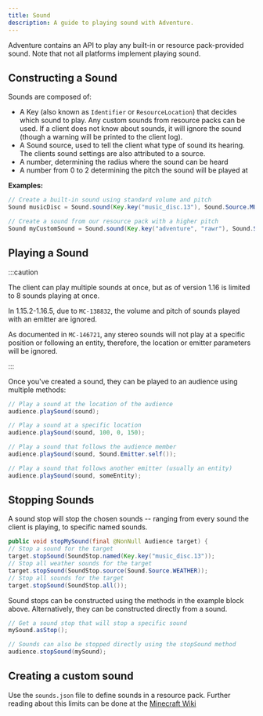 ```yaml
---
title: Sound
description: A guide to playing sound with Adventure.
---
```


Adventure contains an API to play any built-in or resource pack-provided sound. Note that
not all platforms implement playing sound.

## Constructing a Sound

Sounds are composed of:
  * A Key (also known as `Identifier` or `ResourceLocation`) that decides which sound to play. Any custom sounds from resource packs can be used. If a client does not know about sounds, it will ignore the sound (though a warning will be printed to the client log).
  * A Sound source, used to tell the client what type of sound its hearing. The clients sound settings are also attributed to a source.
  * A number, determining the radius where the sound can be heard
  * A number from 0 to 2 determining the pitch the sound will be played at

**Examples:**

```java
// Create a built-in sound using standard volume and pitch
Sound musicDisc = Sound.sound(Key.key("music_disc.13"), Sound.Source.MUSIC, 1f, 1f);

// Create a sound from our resource pack with a higher pitch
Sound myCustomSound = Sound.sound(Key.key("adventure", "rawr"), Sound.Source.AMBIENT, 1f, 1.1f);
```

## Playing a Sound

:::caution

The client can play multiple sounds at once, but as of version 1.16 is limited to 8 sounds playing at once.

In 1.15.2-1.16.5, due to `MC-138832`, the volume and pitch of sounds played with an emitter are ignored.

As documented in `MC-146721`, any stereo sounds will not play at a specific position or following an entity, therefore, the location or emitter parameters will be ignored.

:::

Once you've created a sound, they can be played to an audience using multiple methods:

```java
// Play a sound at the location of the audience
audience.playSound(sound);

// Play a sound at a specific location
audience.playSound(sound, 100, 0, 150);

// Play a sound that follows the audience member
audience.playSound(sound, Sound.Emitter.self());

// Play a sound that follows another emitter (usually an entity)
audience.playSound(sound, someEntity);
```

## Stopping Sounds

A sound stop will stop the chosen sounds -- ranging from every sound the client is playing, to specific named sounds.

```java
public void stopMySound(final @NonNull Audience target) {
// Stop a sound for the target
target.stopSound(SoundStop.named(Key.key("music_disc.13"));
// Stop all weather sounds for the target
target.stopSound(SoundStop.source(Sound.Source.WEATHER));
// Stop all sounds for the target
target.stopSound(SoundStop.all());
```

Sound stops can be constructed using the methods in the example block above.
Alternatively, they can be constructed directly from a sound.

```java
// Get a sound stop that will stop a specific sound
mySound.asStop();

// Sounds can also be stopped directly using the stopSound method
audience.stopSound(mySound);
```

## Creating a custom sound

Use the `sounds.json` file to define sounds in a resource pack. Further reading about this limits can be done at the [Minecraft Wiki](https://minecraft.wiki/w/Sounds.json)
